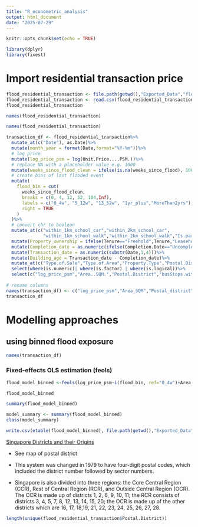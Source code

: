 ```yaml
---
title: "R_econometric_analysis"
output: html_document
date: "2025-07-29"
---
```


```r
knitr::opts_chunk$set(echo = TRUE)
```

```r
library(dplyr)
library(fixest)
```

# Import residential transaction price
```r
flood_residential_transaction <- file.path(getwd(),"Exported_Data","flood_residential_transaction.csv")
flood_residential_transaction <- read.csv(flood_residential_transaction)
flood_residential_transaction
```
```r
names(flood_residential_transaction)
```


```r
names(flood_residential_transaction)
```


```r
transaction_df <- flood_residential_transaction%>%
  mutate_at(c("Date"), as.Date)%>%
  mutate(month_year = format(Date,format="%Y-%m"))%>%
  # log price
  mutate(log_price_psm = log(Unit.Price....PSM.))%>%
  # replace NA with a placeholder value e.g. 1000
  mutate(weeks_since_flood_clean = ifelse(is.na(weeks_since_flood), 1000, weeks_since_flood))%>%
  # create bins of last flooded event
  mutate(
    flood_bin = cut(
      weeks_since_flood_clean,
      breaks = c(0, 4, 12, 52, 104,Inf),
      labels = c("0_4w", "5_12w", "13_52w", "1yr_plus","MoreThan2yrs"),
      right = TRUE
    )
  )%>%
  # convert chr to boolean
  mutate_at(c("within_1km_school_car","within_2km_school_car",
              "within_1km_school_walk","within_2km_school_walk","Is.parks.within.400m"),as.logical)%>%
  mutate(Property_ownership = ifelse(Tenure=="Freehold",Tenure,"Leasehold"))%>%
  mutate(Completion_date = as.numeric(ifelse(Completion.Date=="Uncompleted",substr(Tenure, nchar(Tenure)-3, nchar(Tenure)),Completion.Date)))%>%
  mutate(Transaction_date = as.numeric(substr(Date,1,4)))%>%
  mutate(Building_age = Transaction_date - Completion_date)%>%
  mutate_at(c("Type.of.Sale","Type.of.Area","Property.Type","Postal.District","min_travel_time_work_region","PLN_AREA_N","Property_ownership","month_year","BUILDING"),as.factor)%>%
  select(where(is.numeric)| where(is.factor) | where(is.logical))%>%
  select(c("log_price_psm","Area..SQM.","Postal.District","busStops.within.200m","trainExits.within.400m","Floor.Level","min_distance_school_car","min_distance_school_walk","min_travel_time_work","betweeness_centrality","closeness_centrality","amenities..high_value_amenity..within.400m","amenities..negative_externality..within.400m","amenities..neutral..within.400m","malls.within.400m","Building_age","Type.of.Sale","Type.of.Area","Property.Type","PLN_AREA_N","min_travel_time_work_region","flood_bin","Property_ownership","within_1km_school_car","within_2km_school_car","within_1km_school_walk","within_2km_school_walk","Is.parks.within.400m","month_year","BUILDING"))
    
# rename columns
names(transaction_df) <- c("log_price_psm","Area_SQM","Postal_district","busStops_within_200m","trainExits_within_400m","Floor_level","min_distance_school_car","min_distance_school_walk","min_travel_time_work","betweeness_centrality","closeness_centrality","amenities_high_value_within_400m","amenities_negative_within_400m","amenities_neutral_within_400m","malls_within_400m","Building_age","Type_of_Sale","Type_of_Area","Property_Type","PLN_AREA_N","min_travel_time_work_region","flood_bin","Property_ownership","within_1km_school_car","within_2km_school_car","within_1km_school_walk","within_2km_school_walk","parks_within_400m","month_year","BUILDING")
transaction_df 
```



# Modelling approaches

## using binned flood exposure

```r
names(transaction_df)
```
### Fixed-effects OLS estimation (feols)
```r
flood_model_binned <-feols(log_price_psm~i(flood_bin, ref="0_4w")+Area_SQM+busStops_within_200m+trainExits_within_400m+Floor_level+min_distance_school_car+min_distance_school_walk+min_travel_time_work+betweeness_centrality+closeness_centrality+amenities_high_value_within_400m+amenities_negative_within_400m+amenities_neutral_within_400m+malls_within_400m+Building_age+Type_of_Sale+Type_of_Area+Property_Type+min_travel_time_work_region+Property_ownership+within_1km_school_car+within_2km_school_car+within_1km_school_walk+within_2km_school_walk+parks_within_400m | Postal_district+BUILDING+month_year, cluster = ~Postal_district, data=transaction_df)
```
```r
flood_model_binned
```
```r
summary(flood_model_binned)
```

```r
model_summary <- summary(flood_model_binned)
class(model_summary)
```

```r
write.csv(etable(flood_model_binned), file.path(getwd(),"Exported_Data","fixed_effect_model.csv"))
```

[Singapore Districts and their Origins](https://www.fraxtor.com/singapore-districts-and-their-origins/#:~:text=Although%20this%20system%20is%20no,%2C%2026%2C%2027%2C%2028.)

- See map of postal district

- This system was changed in 1979 to have four-digit postal codes, which included the district number followed by sector numbers.

- Singapore is also divided into three regions: the Core Central Region (CCR), Rest of Central Region (RCR), and Outside Central Region (OCR). The CCR is made up of districts 1, 2, 6, 9, 10, 11; the RCR consists of districts 3, 4, 5, 7, 8, 12, 13, 14, 15, 20; the OCR is made up of the other districts which are 16, 17, 18,19, 21, 22, 23, 24, 25, 26, 27, 28.

```r
length(unique(flood_residential_transaction$Postal.District))
```

